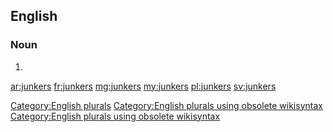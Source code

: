 ==English==

===Noun===
{{head|en}}

# {{plural of|junker}}

[[Category:English plurals]][[Category:English plurals using obsolete wikisyntax]][[Category:English plurals using obsolete wikisyntax]]

[[ar:junkers]]
[[fr:junkers]]
[[mg:junkers]]
[[my:junkers]]
[[pl:junkers]]
[[sv:junkers]]